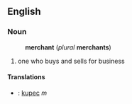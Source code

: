 ==English==
===Noun===
:'''merchant''' (''plural'' '''merchants''')
#one who buys and sells for business
====Translations====
*{{sk}}: [[kupec#Slovak|kupec]] ''m''